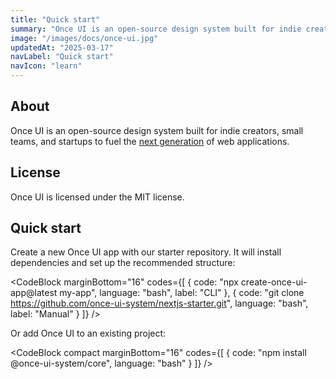 ```yaml
---
title: "Quick start"
summary: "Once UI is an open-source design system built for indie creators, small teams, and startups to fuel the next generation of web applications."
image: "/images/docs/once-ui.jpg"
updatedAt: "2025-03-17"
navLabel: "Quick start"
navIcon: "learn"
---
```


## About

Once UI is an open-source design system built for indie creators, small teams, and startups to fuel the [next generation](https://lorant.one/work/once-ui) of web applications.

## License

Once UI is licensed under the MIT license.

## Quick start

Create a new Once UI app with our starter repository. It will install dependencies and set up the recommended structure:

<CodeBlock marginBottom="16"
codes={[
  {
    code: "npx create-once-ui-app@latest my-app",
    language: "bash",
    label: "CLI"
  },
  {
    code: "git clone https://github.com/once-ui-system/nextjs-starter.git",
    language: "bash",
    label: "Manual"
  }
]} />

Or add Once UI to an existing project:

<CodeBlock compact marginBottom="16" codes={[
  {
    code: "npm install @once-ui-system/core",
    language: "bash"
  }
]} />